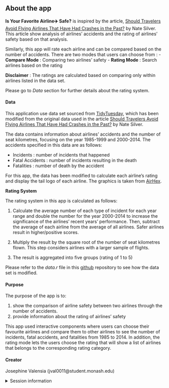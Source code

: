 ## About the app

**Is Your Favorite Airline✈️ Safe?** is inspired by the article, [Should Travelers Avoid Flying Airlines That Have Had Crashes in the Past?](https://fivethirtyeight.com/features/should-travelers-avoid-flying-airlines-that-have-had-crashes-in-the-past/) by Nate Silver. This article show analysis of airlines' accidents and the rating of airlines' safety based on that analysis. 

Similarly, this app will rate each airline and can be compared based on the number of accidents. 
There are two modes that users can choose from :
 - **Compare Mode** : Comparing two airlines' safety
 - **Rating Mode** : Search airlines based on the rating
 

**Disclaimer** : 
The ratings are calculated based on comparing only within airlines listed in the data set.

Please go to *Data* section for further details about the rating system.


#### Data

This application use data set sourced from [TidyTuesday](https://github.com/rfordatascience/tidytuesday/tree/master/data/2018/2018-08-07), which has been modified from the original data used in the article [Should Travelers Avoid Flying Airlines That Have Had Crashes in the Past?](https://fivethirtyeight.com/features/should-travelers-avoid-flying-airlines-that-have-had-crashes-in-the-past/) by Nate Silver.

The data contains information about airlines' accidents and the number of seat kilometres, focusing on the year 1985-1999 and 2000-2014. The accidents specified in this data are as follows:

- Incidents : number of incidents that happened
- Fatal Accidents : number of incidents resulting in the death
- Fatalities : number of death by the accident

For this app, the data has been modified to calculate each airline's rating and display the tail logo of each airline. The graphics is taken from [AirHex](https://airhex.com/airline-logos/).

**Rating System**

The rating system in this app is calculated as follows:

1. Calculate the average number of each type of incident for each year range and double the number for the year 2000-2014 to increase the significance of the airlines' recent years' performance. Then, subtract the average of each airline from the average of all airlines. Safer airlines result in higher/positive scores.

2. Multiply the result by the square root of the number of seat kilometres flown. This step considers airlines with a larger sample of flights.

3. The result is aggregated into five groups (rating of 1 to 5)


Please refer to the *data.r* file in this [github](https://github.com/etc5523-2022/shiny--jval0011/tree/main/Data) repository to see how the data set is modified.

#### Purpose

The purpose of the app is to:

1. show the comparison of airline safety between two airlines through the number of accidents.
2. provide information about the rating of airlines' safety

This app used interactive components where users can choose their favourite airlines and compare them to other airlines to see the number of incidents, fatal accidents, and fatalities from 1985 to 2014. In addition, the rating mode lets the users choose the rating that will show a list of airlines that belongs to the corresponding rating category.


#### Creator

Josephine Valensia (jval0011@student.monash.edu)

<details>
<summary>Session information</summary>
```r
sessioninfo::session_info()
```
</details>
